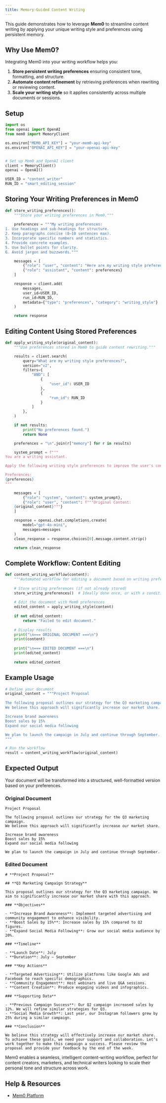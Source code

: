 ```yaml
---
title: Memory-Guided Content Writing
---
```


This guide demonstrates how to leverage **Mem0** to streamline content writing by applying your unique writing style and preferences using persistent memory.

## Why Use Mem0?

Integrating Mem0 into your writing workflow helps you:

1. **Store persistent writing preferences** ensuring consistent tone, formatting, and structure.
2. **Automate content refinement** by retrieving preferences when rewriting or reviewing content.
3. **Scale your writing style** so it applies consistently across multiple documents or sessions.

## Setup

```python
import os
from openai import OpenAI
from mem0 import MemoryClient

os.environ["MEM0_API_KEY"] = "your-mem0-api-key"
os.environ["OPENAI_API_KEY"] = "your-openai-api-key"


# Set up Mem0 and OpenAI client
client = MemoryClient()
openai = OpenAI()

USER_ID = "content_writer"
RUN_ID = "smart_editing_session"
```

## **Storing Your Writing Preferences in Mem0**

```python
def store_writing_preferences():
    """Store your writing preferences in Mem0."""
    
    preferences = """My writing preferences:
1. Use headings and sub-headings for structure.
2. Keep paragraphs concise (8–10 sentences max).
3. Incorporate specific numbers and statistics.
4. Provide concrete examples.
5. Use bullet points for clarity.
6. Avoid jargon and buzzwords."""

    messages = [
        {"role": "user", "content": "Here are my writing style preferences."},
        {"role": "assistant", "content": preferences}
    ]

    response = client.add(
        messages,
        user_id=USER_ID,
        run_id=RUN_ID,
        metadata={"type": "preferences", "category": "writing_style"}
    )

    return response
```

## **Editing Content Using Stored Preferences**

```python
def apply_writing_style(original_content):
    """Use preferences stored in Mem0 to guide content rewriting."""

    results = client.search(
        query="What are my writing style preferences?",
        version="v2",
        filters={
            "AND": [
                {
                    "user_id": USER_ID
                },
                {
                    "run_id": RUN_ID
                }
            ]
        },
    )

    if not results:
        print("No preferences found.")
        return None

    preferences = "\n".join(r["memory"] for r in results)

    system_prompt = f"""
You are a writing assistant.

Apply the following writing style preferences to improve the user's content:

Preferences:
{preferences}
"""

    messages = [
        {"role": "system", "content": system_prompt},
        {"role": "user", "content": f"""Original Content:
    {original_content}"""}
    ]

    response = openai.chat.completions.create(
        model="gpt-4o-mini",
        messages=messages
    )
    clean_response = response.choices[0].message.content.strip()

    return clean_response
```

## **Complete Workflow: Content Editing**

```python
def content_writing_workflow(content):
    """Automated workflow for editing a document based on writing preferences."""
    
    # Store writing preferences (if not already stored)
    store_writing_preferences()  # Ideally done once, or with a conditional check
    
    # Edit the document with Mem0 preferences
    edited_content = apply_writing_style(content)
    
    if not edited_content:
        return "Failed to edit document."
    
    # Display results
    print("\n=== ORIGINAL DOCUMENT ===\n")
    print(content)
    
    print("\n=== EDITED DOCUMENT ===\n")
    print(edited_content)
    
    return edited_content
```

## **Example Usage**

```python
# Define your document
original_content = """Project Proposal
    
The following proposal outlines our strategy for the Q3 marketing campaign. 
We believe this approach will significantly increase our market share.

Increase brand awareness
Boost sales by 15%
Expand our social media following

We plan to launch the campaign in July and continue through September.
"""

# Run the workflow
result = content_writing_workflow(original_content)
```

## **Expected Output**

Your document will be transformed into a structured, well-formatted version based on your preferences.

### **Original Document**
```
Project Proposal
    
The following proposal outlines our strategy for the Q3 marketing campaign. 
We believe this approach will significantly increase our market share.

Increase brand awareness
Boost sales by 15%
Expand our social media following

We plan to launch the campaign in July and continue through September.
```

### **Edited Document**
```
# **Project Proposal**

## **Q3 Marketing Campaign Strategy**

This proposal outlines our strategy for the Q3 marketing campaign. We aim to significantly increase our market share with this approach.

### **Objectives**

- **Increase Brand Awareness**: Implement targeted advertising and community engagement to enhance visibility.
- **Boost Sales by 15%**: Increase sales by 15% compared to Q2 figures.
- **Expand Social Media Following**: Grow our social media audience by 20%.

### **Timeline**

- **Launch Date**: July
- **Duration**: July – September

### **Key Actions**

- **Targeted Advertising**: Utilize platforms like Google Ads and Facebook to reach specific demographics.
- **Community Engagement**: Host webinars and live Q&A sessions.
- **Content Creation**: Produce engaging videos and infographics.

### **Supporting Data**

- **Previous Campaign Success**: Our Q2 campaign increased sales by 12%. We will refine similar strategies for Q3.
- **Social Media Growth**: Last year, our Instagram followers grew by 25% during a similar campaign.

### **Conclusion**

We believe this strategy will effectively increase our market share. To achieve these goals, we need your support and collaboration. Let’s work together to make this campaign a success. Please review the proposal and provide your feedback by the end of the week.
```

Mem0 enables a seamless, intelligent content-writing workflow, perfect for content creators, marketers, and technical writers looking to scale their personal tone and structure across work.

## Help & Resources

- [Mem0 Platform](https://app.mem0.ai/)

<Snippet file="get-help.mdx" />